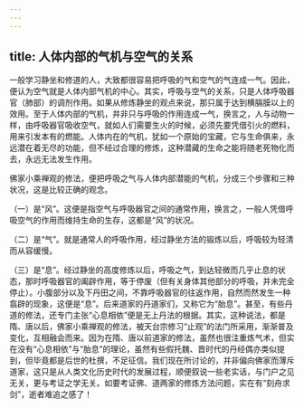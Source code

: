 ```yaml
---
---
---
```

title: 人体内部的气机与空气的关系
---




一般学习静坐和修道的人，大致都很容易把呼吸的气和空气的气连成一气。因此，便认为空气就是人体内部气机的中心。其实，呼吸与空气的关系，只是人体呼吸器官（肺部）的调剂作用。如果从修炼静坐的观点来说，那只属于达到横膈膜以上的效用。至于人体内部的气机，并非只与呼吸的作用连成一气，换言之，人与动物一样，由呼吸器官吸收空气，就如人们需要生火的时候，必须先要凭借引火的燃料，用来引发本有的燃能。人体内在的气机，犹如一个原始的宝藏，它与生命俱来，永远潜在着无尽的功能，但不经过合理的修炼，这种潜藏的生命之能将随老死物化而去，永远无法发生作用。

佛家小乘禅观的修法，便把呼吸之气与人体内部潜能的气机，分成三个步骤和三种状况，这是比较正确的观念。

（一）是“风”。这便是指空气与呼吸器官之间的通常作用，换言之，一般人凭借呼吸空气的作用而维持生命的生存，这都是“风”的状况。

（二）是“气”。就是通常人的呼吸作用，经过静坐方法的锻炼以后，呼吸较为轻清而从容缓慢。

（三）是“息”。经过静坐的高度修炼以后，呼吸之气，到达轻微而几乎止息的状态，那时呼吸器官的阖辟作用，等于停废（但有关身体其他部分的呼吸，并未完全停止）。小腹部分以及下丹田之间，不靠呼吸器官的往返作用，自然而然发生一种翕辟的现象，这便是“息”。后来道家的丹道家们，又称它为“胎息”。甚至，有些丹道的修法，还专门主张“心息相依”便是无上丹法的根据。其实，这种说法，都是隋、唐以后，佛家小乘禅观的修法，被天台宗修习“止观”的法门所采用，渐渐普及变化，互相融会而来。因为在隋、唐以前道家的修法，虽然也很注重炼气术，但实在没有“心息相依”与“胎息”的理论，虽然有些假托魏、晋时代的丹经偶亦类似提到，但毕竟都是后世的杜撰，不足征信。我们现在所讨论的，并非偏向佛家而薄斥道家，这只是从人类文化历史时代的发展过程，顺便叙说一些老实话，与门户之见无关，更与考证之学无关。如要考证佛、道两家的修炼方法问题，实在有“刻舟求剑”，逝者难追之感了！